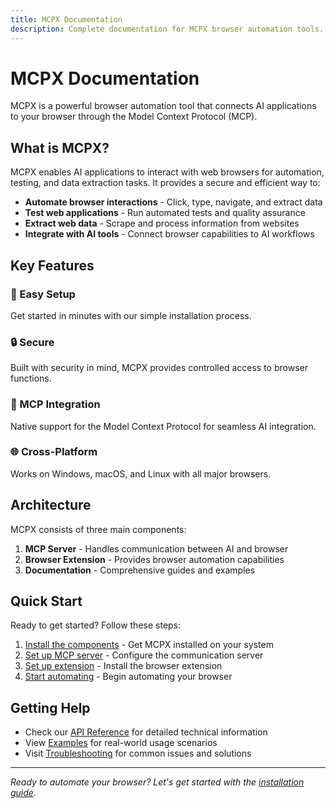 ```yaml
---
title: MCPX Documentation
description: Complete documentation for MCPX browser automation tools.
---
```


# MCPX Documentation

MCPX is a powerful browser automation tool that connects AI applications to your browser through the Model Context Protocol (MCP).

## What is MCPX?

MCPX enables AI applications to interact with web browsers for automation, testing, and data extraction tasks. It provides a secure and efficient way to:

- **Automate browser interactions** - Click, type, navigate, and extract data
- **Test web applications** - Run automated tests and quality assurance
- **Extract web data** - Scrape and process information from websites
- **Integrate with AI tools** - Connect browser capabilities to AI workflows

## Key Features

### 🚀 Easy Setup

Get started in minutes with our simple installation process.

### 🔒 Secure

Built with security in mind, MCPX provides controlled access to browser functions.

### 🔌 MCP Integration

Native support for the Model Context Protocol for seamless AI integration.

### 🌐 Cross-Platform

Works on Windows, macOS, and Linux with all major browsers.

## Architecture

MCPX consists of three main components:

1. **MCP Server** - Handles communication between AI and browser
2. **Browser Extension** - Provides browser automation capabilities
3. **Documentation** - Comprehensive guides and examples

## Quick Start

Ready to get started? Follow these steps:

1. [Install the components](/docs/installation) - Get MCPX installed on your system
2. [Set up MCP server](/docs/setup-server) - Configure the communication server
3. [Set up extension](/docs/setup-extension) - Install the browser extension
4. [Start automating](/docs/start-automating) - Begin automating your browser

## Getting Help

- Check our [API Reference](/docs/api-reference) for detailed technical information
- View [Examples](/docs/examples) for real-world usage scenarios
- Visit [Troubleshooting](/docs/troubleshooting) for common issues and solutions

---

_Ready to automate your browser? Let's get started with the [installation guide](/docs/installation)._
